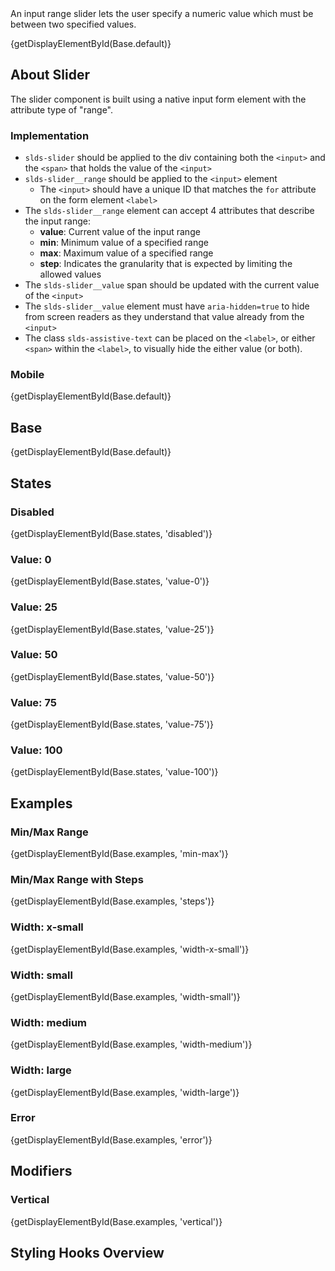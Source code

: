 
<div className="doc lead">
  An input range slider lets the user specify a numeric value which must be
  between two specified values.
</div>

<CodeView exampleOnly>{getDisplayElementById(Base.default)}</CodeView>

## About Slider

The slider component is built using a native input form element with the attribute type of "range".

### Implementation

- `slds-slider` should be applied to the div containing both the `<input>` and the `<span>` that holds the value of the `<input>`
- `slds-slider__range` should be applied to the `<input>` element
  - The `<input>` should have a unique ID that matches the `for` attribute on the form element `<label>`
- The `slds-slider__range` element can accept 4 attributes that describe the input range:
  - **value**: Current value of the input range
  - **min**: Minimum value of a specified range
  - **max**: Maximum value of a specified range
  - **step**: Indicates the granularity that is expected by limiting the allowed values
- The `slds-slider__value` span should be updated with the current value of the `<input>`
- The `slds-slider__value` element must have `aria-hidden=true` to hide from screen readers as they understand that value already from the `<input>`
- The class `slds-assistive-text` can be placed on the `<label>`, or either `<span>` within the `<label>`, to visually hide the either value (or both).

### Mobile

<MobileBlurb patternSpecificText="sliders will have an increased size to accommodate using a finger instead of the more precise mouse cursor" />

<CodeView frameOnly frameTitle="Example mobile styles for sliders">{getDisplayElementById(Base.default)}</CodeView>

## Base

<CodeView>{getDisplayElementById(Base.default)}</CodeView>

## States

### Disabled

<CodeView>{getDisplayElementById(Base.states, 'disabled')}</CodeView>

### Value: 0

<CodeView>{getDisplayElementById(Base.states, 'value-0')}</CodeView>

### Value: 25

<CodeView>{getDisplayElementById(Base.states, 'value-25')}</CodeView>

### Value: 50

<CodeView>{getDisplayElementById(Base.states, 'value-50')}</CodeView>

### Value: 75

<CodeView>{getDisplayElementById(Base.states, 'value-75')}</CodeView>

### Value: 100

<CodeView>{getDisplayElementById(Base.states, 'value-100')}</CodeView>

## Examples

### Min/Max Range

<CodeView>{getDisplayElementById(Base.examples, 'min-max')}</CodeView>

### Min/Max Range with Steps

<CodeView>{getDisplayElementById(Base.examples, 'steps')}</CodeView>

### Width: x-small

<CodeView>{getDisplayElementById(Base.examples, 'width-x-small')}</CodeView>

### Width: small

<CodeView>{getDisplayElementById(Base.examples, 'width-small')}</CodeView>

### Width: medium

<CodeView>{getDisplayElementById(Base.examples, 'width-medium')}</CodeView>

### Width: large

<CodeView>{getDisplayElementById(Base.examples, 'width-large')}</CodeView>

### Error

<CodeView>{getDisplayElementById(Base.examples, 'error')}</CodeView>

## Modifiers

### Vertical

<CodeView>{getDisplayElementById(Base.examples, 'vertical')}</CodeView>

## Styling Hooks Overview

<StylingHooksTable name="slider" type="component" />
